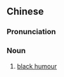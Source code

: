 ==Chinese==
{{zh-forms|type=22}}

===Pronunciation===
{{zh-pron
|m=hēisè yōumò
|c=hak1 sik1 jau1 mak6
|cat=n
}}

===Noun===
{{zh-noun}}

# [[black humour]]